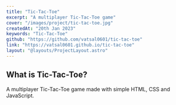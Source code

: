 ---
title: "Tic-Tac-Toe"
excerpt: "A multiplayer Tic-Tac-Toe game"
cover: "/images/project/tic-tac-toe.jpg"
createdAt: "20th Jan 2023"
keywords: "Tic-Tac-Toe"
github: "https://github.com/vatsal0601/tic-tac-toe"
link: "https://vatsal0601.github.io/tic-tac-toe"
layout: "@layouts/ProjectLayout.astro"
---

## What is Tic-Tac-Toe?

A multiplayer Tic-Tac-Toe game made with simple HTML, CSS and JavaScript.
